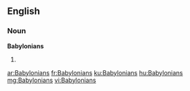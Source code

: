 ==English==

===Noun===
'''Babylonians'''

# {{plural of|Babylonian}}

[[ar:Babylonians]]
[[fr:Babylonians]]
[[ku:Babylonians]]
[[hu:Babylonians]]
[[mg:Babylonians]]
[[vi:Babylonians]]